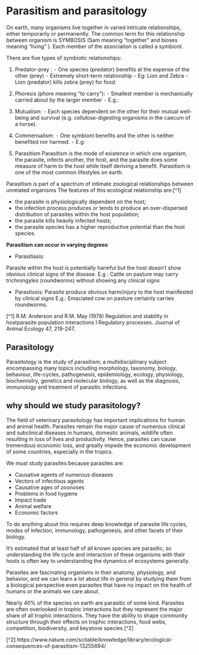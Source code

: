 # Parasitism and parasitology {-}

On earth, many organisms live together in varied intricate relationships, either temporarily or permanently. The common term for this relationship between organism is SYMBOSIS (Sam meaning “together” and bioses meaning “living” ). Each member of the association is called a symbiont.

There are five types of symbiotic relationships:

1. Predator-prey : 
	⁃	One species (predator) benefits at the expense of the other (prey)
	⁃	Extremely short-term relationship
	⁃	Eg: Lion and Zebra - Lion (predator) kills zebra (prey) for food. 
	
2. Phoresis (phore meaning “to carry”):
	⁃	Smallest member is mechanically carried about by the larger member
	⁃	E.g.: 
	
3. Mutualism:
	⁃	Each species dependent on the other for their mutual well-being and survival (e.g. cellulose-digesting organisms in the caecum of a horse).
	
4. Commensalism: 
	⁃	One symbiont benefits and the other is neither benefited nor harmed.
	⁃	E.g: 
	
5. Parasitism
Parasitism is the mode of existence in which one organism, the parasite, infects another, the host, and the parasite does some measure of harm to the host while itself deriving a benefit. Parasitism is one of the most common lifestyles on earth.

Parasitism is part of a spectrum of intimate zoological relationships between unrelated organisms
The features of this ecological relationship are:[^1]

- the parasite is physiologically dependent on the host; 
- the infection process produces or tends to produce an over-dispersed distribution of parasites within the host population; 
- the parasite kills heavily infected hosts; 
- the parasite species has a higher reproductive potential than the host species.

**Parasitism can occur in varying degrees**

- Parasitiasis: 

Parasite within the host is potentially harmful but the host doesn’t show obvious clinical signs of the disease. E.g : Cattle on pasture may carry trichrongyles (roundworms) without showing any clinical signs

- Parasitosis: 
Parasite produce obvious harm/injury to the host manifested by clinical signs
E.g.: Emaciated cow on pasture certainly carries roundworms.


[^1] R.M. Anderson and R.M. May (1978) Regulation and stability in hostparasite
population interactions I Regulatory processes. Journal of Animal
Ecology 47, 219-247.


## Parasitology {-}

Parasitology is the study of parasitism; a multidisciplinary subject encompassing many topics including morphology, taxonomy, biology, behaviour, life-cycles, pathogenesis, epidemiology, ecology, physiology, biochemistry, genetics and molecular biology, as well as the diagnosis, immunology and treatment of parasitic infections.

## why should we study parasitology? {-}

The field of veterinary parasitology has important implications for human and animal health. Parasites remain the major cause of numerous clinical and subclinical diseases in humans, domestic animals, wildlife often resulting in loss of lives and productivity.  Hence, parasites can cause tremendous economic loss, and greatly impede the economic development of some countries, especially in the tropics. 

We must study parasites because parasites are:

- Causative agents of numerous diseases
- Vectors of infectious agents
- Causative ages of zoonoses
- Problems in food hygiene
- Impact trade
- Animal welfare
- Economic factors

To do anything about this requires deep knowledge of parasite life cycles, modes of infection, immunology, pathogenesis, and other facets of their biology.

It's estimated that at least half of all known species are parasitic, so understanding the life cycle and interaction of these organisms with their hosts is often key to understanding the dynamics of ecosystems generally.

Parasites are fascinating organisms in their anatomy, physiology, and behavior, and we can learn a lot about life in general by studying them from a biological perspective even parasites that have no impact on the health of humans or the animals we care about.

Nearly 40% of the species on earth are parasitic of some kind. Parasites are often overlooked in trophic interactions but they represent the major share of all trophic interactions. They have the ability to shape community structure through their effects on trophic interactions, food webs, competition, biodiversity, and keystone species.[^2] 


[^2] https://www.nature.com/scitable/knowledge/library/ecological-consequences-of-parasitism-13255694/
